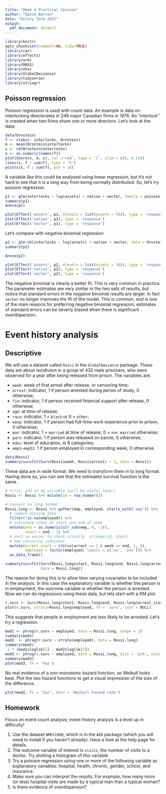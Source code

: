 ```yaml
---
title: "Week 4 Practical Session"
author: "David Barron"
date: "Hilary Term 2017"
output:
  pdf_document: default
---
```



```r
library(knitr)
opts_chunk$set(comment=NA, tidy=TRUE)
library(car)
library(effects)
library(arm)
library(MASS)
library(eha)
library(GlobalDeviance)
library(tidyverse)
library(stringr)

```

## Poisson regression
Poisson regression is used with count data. An example is data on interlocking directorates in 248 major Canadian firms in 1976. An "interlock" is created when two firms share one or more directors. Let's look at the data:


```r
data(Ornstein)
f <- xtabs(~ interlocks, Ornstein)
m <- mean(Ornstein$interlocks)
s <- sd(Ornstein$interlocks)
x <- as.numeric(names(f))
plot(dnorm(x, m, s), col ='red', type = 'l', ylim = c(0, 0.12))
lines(x, f / sum(f), type = 'h')
points(x, f / sum(f), pch = 16)
```

A variable like this could be analysed using linear regression, but it's not hard to see that it is a long way from being normally distributed. So, let's try poisson regression.

```r
p1 <- glm(interlocks ~ log(assets) + nation + sector, family = poisson, data = Ornstein)
summary(p1)
Anova(p1)

plot(Effect('assets', p1, xlevels = list(assets = 50)), type = 'response')
plot(Effect('nation', p1), type = 'response')
plot(Effect('sector', p1), type = 'response')
```

Let's compare with negative binomial regression.
```r

p2 <- glm.nb(interlocks ~ log(assets) + nation + sector, data = Ornstein)
summary(p2)

Anova(p2)

plot(Effect('assets', p2, xlevels = list(assets = 50)), type = 'response')
plot(Effect('nation', p2), type = 'response')
plot(Effect('sector', p2), type = 'response')
```

The negative binomial is clearly a better fit.  This is very common in practice.
The parameter estimates are very similar in the two sets of results, but notice that standard errors in the negative binomial results are larger.  In fact `sector` no longer improves the fit of the model. This is common, and is one of the main reasons for preferring negative binomial regression; estimates of standard errors can be severly biased when there is significant overdispersion.

# Event history analysis

## Descriptive 

We will use a dataset called `Rossi` in the `GlobalDeviance` package.  These data are about recidivism in a group of 432 male prisoners, who were observed for a year after being released from prison.  The variables are:

* `week`: week of first arrest after release, or censoring time;
* `arrest`: indicator, 1 if person arrested during perion of study, 0 otherwise;
* `fin`: indicator,  1 if person received financial support after release, 0 otherwise;
* `age`: at time of release;
* `race`: indicator, 1 = `black` or 0 = `other`;
* `wexp`: indicator, 1 if person had full-time work experience prior to prison, 0 otherwise;
* `mar`: indicator, 1 = `married` at time of release, 0 = `non married` otherwise;
* `paro`: indicator, 1 if person was released on parole, 0 otherwise;
* `educ`: level of education, in 6 categories;
* `emp1`-`emp52`: 1 if person employed in corresponding week, 0 otherwise.


```r
data(Rossi)
summary(survfit(Surv(Rossi$week, Rossi$arrest) ~ 1, data = Rossi))
```


These data are in wide format.  We need to transform them in to long format. Having done so, you can see that the estimates survival function is the same.

```r

# First, add an ID variable (will be useful later)
Rossi <- Rossi %>% mutate(id = row_number())

# Convert to long format
Rossi.long <- Rossi %>% gather(emp, employed, starts_with('emp')) %>% 
  # remove missing data
  filter(!is.na(employed)) %>%
  # calculate times at start and end of week
  mutate(end = as.numeric(str_sub(emp, 4, -1)),
         start = end - 1) %>%
  # sort so easier to check visually  arrange(id, start)
  # new censoring indicator
  mutate(arrest_start = ifelse(arrest == 1 & week == end, 1, 0),  
         employed = factor(employed, labels = c('no', 'yes'))) %>%  
  as_data_frame()

summary(survfit(Surv(Rossi.long$start, Rossi.long$end, Rossi.long$arrest_start) ~ 1, 
                data = Rossi.long))
```

The reason for doing this is to allow time varying covariates to be included in the analysis.  In this case the explanatory variable is whether the person is in employment, the outcome variable is whether the person is arrested.  Now we can do regressions using these data, but lets start with a KM plot.

```r
r.surv <- Surv(Rossi.long$start, Rossi.long$end, Rossi.long$arrest_start)
plot(r.surv, strata=Rossi.long$employed, fn = 'surv', conf = NULL)
```

This suggests that people in employment are less likely to be arrested.  Let's try a regression.

```r
mod1 <- phreg(r.surv ~ employed, data = Rossi.long, shape = 1)
summary(mod1)
mod2  <- phreg(r.surv ~ strata(employed), data = Rossi.long)
summary(mod2)
-2 * (mod1$loglik[2] - mod2$loglik[2])
mod3 <- phreg(r.surv ~ employed, data = Rossi.long, dist = 'pch', cuts = seq(10, 50, by = 10))
summary(mod3)
plot(mod3, fn = 'haz')
```

No real evidence of a non-monotonic hazard function, so Weibull looks best. Plot the two hazard functions to get a visual impression of the size of the difference.

```r
plot(mod2, fn = 'haz', main = 'Weibull hazard rate')
```

## Homework
Focus on event count analysis; event history analysis is a level up in difficulty!

1. Use the dataset `NMES1988`, which is in the `AER` package (which you will need to install if you haven't already).  Have a look at the help page for details.
2. The outcome variable of interest is `visits`, the number of visits to a doctor.  Try plotting a histogram of this variable.
3. Try a poisson regression using one or more of the following variable as explanatory variables: hospital, health, chronic, gender, school, and insurance.
4. Make sure you can interpret the results. For example, how many more (or less) hospital visits are made by a typical man than a typical woman?
5. Is there evidence of overdispersion?

